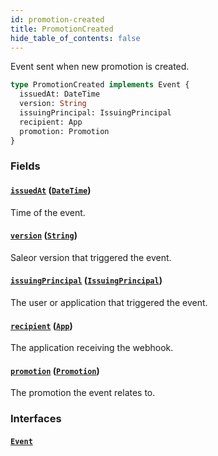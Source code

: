 ```yaml
---
id: promotion-created
title: PromotionCreated
hide_table_of_contents: false
---
```


Event sent when new promotion is created.

```graphql
type PromotionCreated implements Event {
  issuedAt: DateTime
  version: String
  issuingPrincipal: IssuingPrincipal
  recipient: App
  promotion: Promotion
}
```

### Fields

#### [`issuedAt`](#) ([`DateTime`](../../../developer/api-reference/scalars/date-time))

Time of the event.

#### [`version`](#) ([`String`](../../../developer/api-reference/scalars/string))

Saleor version that triggered the event.

#### [`issuingPrincipal`](#) ([`IssuingPrincipal`](../../../developer/api-reference/unions/issuing-principal))

The user or application that triggered the event.

#### [`recipient`](#) ([`App`](../../../developer/api-reference/objects/app))

The application receiving the webhook.

#### [`promotion`](#) ([`Promotion`](../../../developer/api-reference/objects/promotion))

The promotion the event relates to.

### Interfaces

#### [`Event`](../../../developer/api-reference/interfaces/event)
